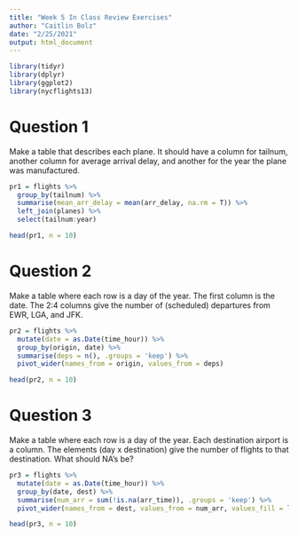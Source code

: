 ```yaml
---
title: "Week 5 In Class Review Exercises"
author: "Caitlin Bolz"
date: "2/25/2021"
output: html_document
---
```



```r
library(tidyr)
library(dplyr)
library(ggplot2)
library(nycflights13)
```

# Question 1
Make a table that describes each plane. It should have a column for tailnum, another column for average arrival delay, and another for the year the plane was manufactured.

```r
pr1 = flights %>% 
  group_by(tailnum) %>% 
  summarise(mean_arr_delay = mean(arr_delay, na.rm = T)) %>% 
  left_join(planes) %>% 
  select(tailnum:year)

head(pr1, n = 10)
```


    
# Question 2
Make a table where each row is a day of the year. The first column is the date. The 2:4 columns give the number of (scheduled) departures from EWR, LGA, and JFK.

```r
pr2 = flights %>% 
  mutate(date = as.Date(time_hour)) %>% 
  group_by(origin, date) %>% 
  summarise(deps = n(), .groups = 'keep') %>% 
  pivot_wider(names_from = origin, values_from = deps)

head(pr2, n = 10)
```



# Question 3
Make a table where each row is a day of the year. Each destination airport is a column. The elements (day x destination) give the number of flights to that destination. What should NA’s be?
```r
pr3 = flights %>% 
  mutate(date = as.Date(time_hour)) %>% 
  group_by(date, dest) %>% 
  summarise(num_arr = sum(!is.na(arr_time)), .groups = 'keep') %>% 
  pivot_wider(names_from = dest, values_from = num_arr, values_fill = list(num_arr = 0))

head(pr3, n = 10)
```